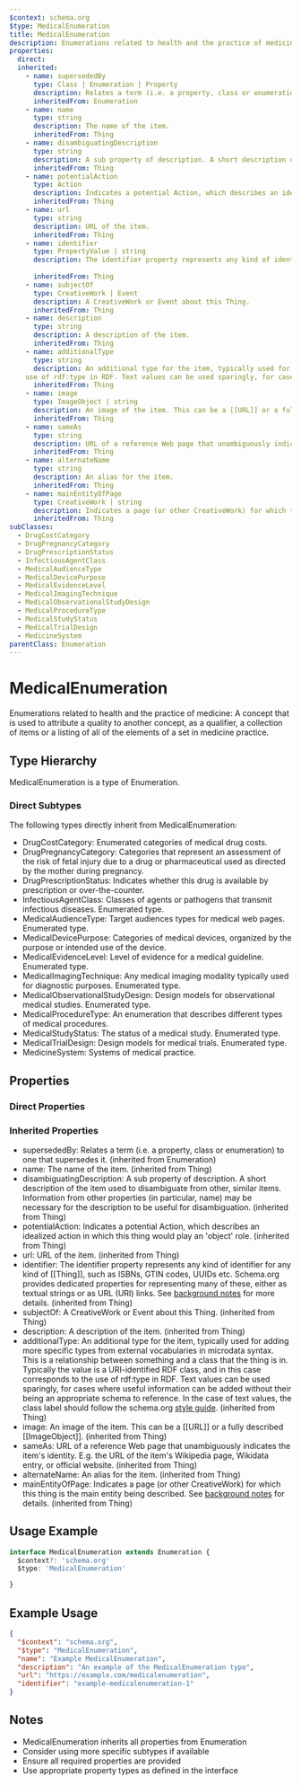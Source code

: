 ```yaml
---
$context: schema.org
$type: MedicalEnumeration
title: MedicalEnumeration
description: Enumerations related to health and the practice of medicine: A concept that is used to attribute a quality to another concept, as a qualifier, a collection of items or a listing of all of the elements of a set in medicine practice.
properties:
  direct:
  inherited:
    - name: supersededBy
      type: Class | Enumeration | Property
      description: Relates a term (i.e. a property, class or enumeration) to one that supersedes it.
      inheritedFrom: Enumeration
    - name: name
      type: string
      description: The name of the item.
      inheritedFrom: Thing
    - name: disambiguatingDescription
      type: string
      description: A sub property of description. A short description of the item used to disambiguate from other, similar items. Information from other properties (in particular, name) may be necessary for the description to be useful for disambiguation.
      inheritedFrom: Thing
    - name: potentialAction
      type: Action
      description: Indicates a potential Action, which describes an idealized action in which this thing would play an 'object' role.
      inheritedFrom: Thing
    - name: url
      type: string
      description: URL of the item.
      inheritedFrom: Thing
    - name: identifier
      type: PropertyValue | string
      description: The identifier property represents any kind of identifier for any kind of [[Thing]], such as ISBNs, GTIN codes, UUIDs etc. Schema.org provides dedicated properties for representing many of these, either as textual strings or as URL (URI) links. See [background notes](/docs/datamodel.html#identifierBg) for more details.
        
      inheritedFrom: Thing
    - name: subjectOf
      type: CreativeWork | Event
      description: A CreativeWork or Event about this Thing.
      inheritedFrom: Thing
    - name: description
      type: string
      description: A description of the item.
      inheritedFrom: Thing
    - name: additionalType
      type: string
      description: An additional type for the item, typically used for adding more specific types from external vocabularies in microdata syntax. This is a relationship between something and a class that the thing is in. Typically the value is a URI-identified RDF class, and in this case corresponds to the
    use of rdf:type in RDF. Text values can be used sparingly, for cases where useful information can be added without their being an appropriate schema to reference. In the case of text values, the class label should follow the schema.org <a href="https://schema.org/docs/styleguide.html">style guide</a>.
      inheritedFrom: Thing
    - name: image
      type: ImageObject | string
      description: An image of the item. This can be a [[URL]] or a fully described [[ImageObject]].
      inheritedFrom: Thing
    - name: sameAs
      type: string
      description: URL of a reference Web page that unambiguously indicates the item's identity. E.g. the URL of the item's Wikipedia page, Wikidata entry, or official website.
      inheritedFrom: Thing
    - name: alternateName
      type: string
      description: An alias for the item.
      inheritedFrom: Thing
    - name: mainEntityOfPage
      type: CreativeWork | string
      description: Indicates a page (or other CreativeWork) for which this thing is the main entity being described. See [background notes](/docs/datamodel.html#mainEntityBackground) for details.
      inheritedFrom: Thing
subClasses:
  - DrugCostCategory
  - DrugPregnancyCategory
  - DrugPrescriptionStatus
  - InfectiousAgentClass
  - MedicalAudienceType
  - MedicalDevicePurpose
  - MedicalEvidenceLevel
  - MedicalImagingTechnique
  - MedicalObservationalStudyDesign
  - MedicalProcedureType
  - MedicalStudyStatus
  - MedicalTrialDesign
  - MedicineSystem
parentClass: Enumeration
---
```

# MedicalEnumeration

Enumerations related to health and the practice of medicine: A concept that is used to attribute a quality to another concept, as a qualifier, a collection of items or a listing of all of the elements of a set in medicine practice.

## Type Hierarchy

MedicalEnumeration is a type of Enumeration.

### Direct Subtypes

The following types directly inherit from MedicalEnumeration:

- DrugCostCategory: Enumerated categories of medical drug costs.
- DrugPregnancyCategory: Categories that represent an assessment of the risk of fetal injury due to a drug or pharmaceutical used as directed by the mother during pregnancy.
- DrugPrescriptionStatus: Indicates whether this drug is available by prescription or over-the-counter.
- InfectiousAgentClass: Classes of agents or pathogens that transmit infectious diseases. Enumerated type.
- MedicalAudienceType: Target audiences types for medical web pages. Enumerated type.
- MedicalDevicePurpose: Categories of medical devices, organized by the purpose or intended use of the device.
- MedicalEvidenceLevel: Level of evidence for a medical guideline. Enumerated type.
- MedicalImagingTechnique: Any medical imaging modality typically used for diagnostic purposes. Enumerated type.
- MedicalObservationalStudyDesign: Design models for observational medical studies. Enumerated type.
- MedicalProcedureType: An enumeration that describes different types of medical procedures.
- MedicalStudyStatus: The status of a medical study. Enumerated type.
- MedicalTrialDesign: Design models for medical trials. Enumerated type.
- MedicineSystem: Systems of medical practice.

## Properties

### Direct Properties



### Inherited Properties

- supersededBy: Relates a term (i.e. a property, class or enumeration) to one that supersedes it. (inherited from Enumeration)
- name: The name of the item. (inherited from Thing)
- disambiguatingDescription: A sub property of description. A short description of the item used to disambiguate from other, similar items. Information from other properties (in particular, name) may be necessary for the description to be useful for disambiguation. (inherited from Thing)
- potentialAction: Indicates a potential Action, which describes an idealized action in which this thing would play an 'object' role. (inherited from Thing)
- url: URL of the item. (inherited from Thing)
- identifier: The identifier property represents any kind of identifier for any kind of [[Thing]], such as ISBNs, GTIN codes, UUIDs etc. Schema.org provides dedicated properties for representing many of these, either as textual strings or as URL (URI) links. See [background notes](/docs/datamodel.html#identifierBg) for more details.
         (inherited from Thing)
- subjectOf: A CreativeWork or Event about this Thing. (inherited from Thing)
- description: A description of the item. (inherited from Thing)
- additionalType: An additional type for the item, typically used for adding more specific types from external vocabularies in microdata syntax. This is a relationship between something and a class that the thing is in. Typically the value is a URI-identified RDF class, and in this case corresponds to the
    use of rdf:type in RDF. Text values can be used sparingly, for cases where useful information can be added without their being an appropriate schema to reference. In the case of text values, the class label should follow the schema.org <a href="https://schema.org/docs/styleguide.html">style guide</a>. (inherited from Thing)
- image: An image of the item. This can be a [[URL]] or a fully described [[ImageObject]]. (inherited from Thing)
- sameAs: URL of a reference Web page that unambiguously indicates the item's identity. E.g. the URL of the item's Wikipedia page, Wikidata entry, or official website. (inherited from Thing)
- alternateName: An alias for the item. (inherited from Thing)
- mainEntityOfPage: Indicates a page (or other CreativeWork) for which this thing is the main entity being described. See [background notes](/docs/datamodel.html#mainEntityBackground) for details. (inherited from Thing)

## Usage Example

```typescript
interface MedicalEnumeration extends Enumeration {
  $context?: 'schema.org'
  $type: 'MedicalEnumeration'

}
```

## Example Usage

```json
{
  "$context": "schema.org",
  "$type": "MedicalEnumeration",
  "name": "Example MedicalEnumeration",
  "description": "An example of the MedicalEnumeration type",
  "url": "https://example.com/medicalenumeration",
  "identifier": "example-medicalenumeration-1"
}
```

## Notes

- MedicalEnumeration inherits all properties from Enumeration
- Consider using more specific subtypes if available
- Ensure all required properties are provided
- Use appropriate property types as defined in the interface